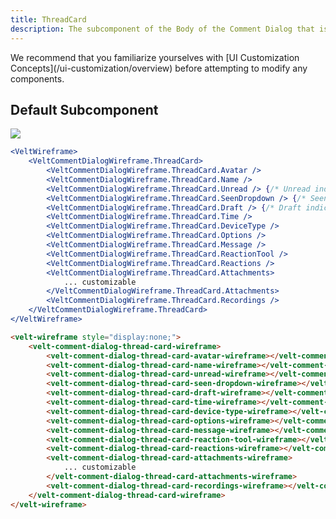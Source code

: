 ```yaml
---
title: ThreadCard
description: The subcomponent of the Body of the Comment Dialog that is used to show attachments added to a Comment reply.
---
```


<Note>
We recommend that you familiarize yourselves with [UI Customization Concepts](/ui-customization/overview) before attempting to modify any components.
</Note>

## Default Subcomponent
![](/images/customization/threadcard-attachments.png)

<RequestExample>

```jsx React / Next.js
<VeltWireframe>
    <VeltCommentDialogWireframe.ThreadCard>
        <VeltCommentDialogWireframe.ThreadCard.Avatar />
        <VeltCommentDialogWireframe.ThreadCard.Name />
        <VeltCommentDialogWireframe.ThreadCard.Unread /> {/* Unread indicator */}
        <VeltCommentDialogWireframe.ThreadCard.SeenDropdown /> {/* Seen indicator with dropdown */}
        <VeltCommentDialogWireframe.ThreadCard.Draft /> {/* Draft indicator */}
        <VeltCommentDialogWireframe.ThreadCard.Time />
        <VeltCommentDialogWireframe.ThreadCard.DeviceType />
        <VeltCommentDialogWireframe.ThreadCard.Options />
        <VeltCommentDialogWireframe.ThreadCard.Message />
        <VeltCommentDialogWireframe.ThreadCard.ReactionTool />
        <VeltCommentDialogWireframe.ThreadCard.Reactions />
        <VeltCommentDialogWireframe.ThreadCard.Attachments>
            ... customizable
        </VeltCommentDialogWireframe.ThreadCard.Attachments>    
        <VeltCommentDialogWireframe.ThreadCard.Recordings />
    </VeltCommentDialogWireframe.ThreadCard>
</VeltWireframe>
```

```HTML HTML
<velt-wireframe style="display:none;">
    <velt-comment-dialog-thread-card-wireframe>
        <velt-comment-dialog-thread-card-avatar-wireframe></velt-comment-dialog-thread-card-avatar-wireframe>
        <velt-comment-dialog-thread-card-name-wireframe></velt-comment-dialog-thread-card-name-wireframe>
        <velt-comment-dialog-thread-card-unread-wireframe></velt-comment-dialog-thread-card-unread-wireframe> <!-- Unread indicator -->
        <velt-comment-dialog-thread-card-seen-dropdown-wireframe></velt-comment-dialog-thread-card-seen-dropdown-wireframe> <!-- Seen indicator with dropdown -->
        <velt-comment-dialog-thread-card-draft-wireframe></velt-comment-dialog-thread-card-draft-wireframe> <!-- Draft indicator -->
        <velt-comment-dialog-thread-card-time-wireframe></velt-comment-dialog-thread-card-time-wireframe>
        <velt-comment-dialog-thread-card-device-type-wireframe></velt-comment-dialog-thread-card-device-type-wireframe>
        <velt-comment-dialog-thread-card-options-wireframe></velt-comment-dialog-thread-card-options-wireframe>
        <velt-comment-dialog-thread-card-message-wireframe></velt-comment-dialog-thread-card-message-wireframe>
        <velt-comment-dialog-thread-card-reaction-tool-wireframe></velt-comment-dialog-thread-card-reaction-tool-wireframe>
        <velt-comment-dialog-thread-card-reactions-wireframe></velt-comment-dialog-thread-card-reactions-wireframe>
        <velt-comment-dialog-thread-card-attachments-wireframe>
            ... customizable
        </velt-comment-dialog-thread-card-attachments-wireframe>
        <velt-comment-dialog-thread-card-recordings-wireframe></velt-comment-dialog-thread-card-recordings-wireframe>
    </velt-comment-dialog-thread-card-wireframe>
</velt-wireframe>
```

</RequestExample>
